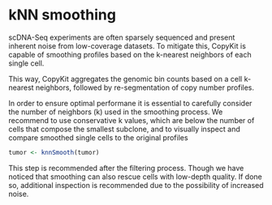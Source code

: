 # kNN smoothing

scDNA-Seq experiments are often sparsely sequenced and present inherent noise from low-coverage datasets. To mitigate this, CopyKit is capable of smoothing profiles based on the k-nearest neighbors of each single cell.

This way, CopyKit aggregates the genomic bin counts based on a cell k-nearest neighbors, followed by re-segmentation of copy number profiles.

In order to ensure optimal performane it is essential to carefully consider the number of neighbors (k) used in the smoothing process. We recommend to use conservative k values, which are below the number of cells that compose the smallest subclone, and to visually inspect and compare smoothed single cells to the original profiles

```r
tumor <- knnSmooth(tumor)
```

This step is recommended after the filtering process. Though we have noticed that smoothing can also rescue cells with low-depth quality. If done so, additional inspection is recommended due to the possibility of increased noise.

